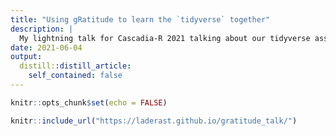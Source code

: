 ```yaml
---
title: "Using gRatitude to learn the `tidyverse` together"
description: |
  My lightning talk for Cascadia-R 2021 talking about our tidyverse assignment.
date: 2021-06-04
output:
  distill::distill_article:
    self_contained: false
---
```



```r
knitr::opts_chunk$set(echo = FALSE)
```

```r
knitr::include_url("https://laderast.github.io/gratitude_talk/")
```

